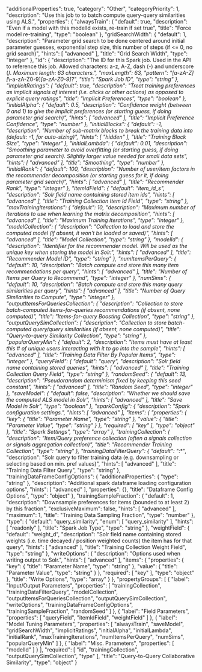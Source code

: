   "additionalProperties": true,
  "category": "Other",
  "categoryPriority": 1,
  "description": "Use this job to to batch compute query-query similarities using ALS.",
  "properties": {
    "alwaysTrain": {
      "default": true,
      "description": "Even if a model with this modelId exists, re-train if set true",
      "title": "Force model re-training",
      "type": "boolean"
    },
    "gridSearchWidth": {
      "default": 1,
      "description": "Parameter grid search to be done centered around initial parameter guesses, exponential step size, this number of steps (if <= 0, no grid search)",
      "hints": [
        "advanced"
      ],
      "title": "Grid Search Width",
      "type": "integer"
    },
    "id": {
      "description": "The ID for this Spark job. Used in the API to reference this job. Allowed characters: a-z, A-Z, dash (-) and underscore (_). Maximum length: 63 characters.",
      "maxLength": 63,
      "pattern": "[a-zA-Z][_\\-a-zA-Z0-9]*[a-zA-Z0-9]?",
      "title": "Spark Job ID",
      "type": "string"
    },
    "implicitRatings": {
      "default": true,
      "description": "Treat training preferences as implicit signals of interest (i.e. clicks or other actions) as opposed to explicit query ratings",
      "title": "Implicit Preferences",
      "type": "boolean"
    },
    "initialAlpha": {
      "default": 0.5,
      "description": "Confidence weight (between 0 and 1) to give the implicit preferences (or starting guess, if doing parameter grid search)",
      "hints": [
        "advanced"
      ],
      "title": "Implicit Preference Confidence",
      "type": "number"
    },
    "initialBlocks": {
      "default": -1,
      "description": "Number of sub-matrix blocks to break the training data into (default: -1, for auto-sizing)",
      "hints": [
        "hidden"
      ],
      "title": "Training Block Size",
      "type": "integer"
    },
    "initialLambda": {
      "default": 0.01,
      "description": "Smoothing parameter to avoid overfitting (or starting guess, if doing parameter grid search). Slightly larger value needed for small data sets",
      "hints": [
        "advanced"
      ],
      "title": "Smoothing",
      "type": "number"
    },
    "initialRank": {
      "default": 100,
      "description": "Number of user/item factors in the recommender decomposition (or starting guess for it, if doing parameter grid search)",
      "hints": [
        "advanced"
      ],
      "title": "Recommender Rank",
      "type": "integer"
    },
    "itemIdField": {
      "default": "item_id_s",
      "description": "Solr field name containing stored item ids",
      "hints": [
        "advanced"
      ],
      "title": "Training Collection Item Id Field",
      "type": "string"
    },
    "maxTrainingIterations": {
      "default": 10,
      "description": "Maximum number of iterations to use when learning the matrix decomposition",
      "hints": [
        "advanced"
      ],
      "title": "Maximum Training Iterations",
      "type": "integer"
    },
    "modelCollection": {
      "description": "Collection to load and store the computed model (if absent, it won't be loaded or saved)",
      "hints": [
        "advanced"
      ],
      "title": "Model Collection",
      "type": "string"
    },
    "modelId": {
      "description": "Identifier for the recommender model. Will be used as the unique key when storing the model in Solr.",
      "hints": [
        "advanced"
      ],
      "title": "Recommender Model ID",
      "type": "string"
    },
    "numItemsPerQuery": {
      "default": 10,
      "description": "Batch compute and store this many item recommendations per query",
      "hints": [
        "advanced"
      ],
      "title": "Number of Items per Query to Recommend",
      "type": "integer"
    },
    "numSims": {
      "default": 10,
      "description": "Batch compute and store this many query similarities per query",
      "hints": [
        "advanced"
      ],
      "title": "Number of Query Similarities to Compute",
      "type": "integer"
    },
    "outputItemsForQueriesCollection": {
      "description": "Collection to store batch-computed items-for-queries recommendations (if absent, none computed)",
      "title": "Items-for-query Boosting Collection",
      "type": "string"
    },
    "outputQuerySimCollection": {
      "description": "Collection to store batch-computed query/query similarities (if absent, none computed)",
      "title": "Query-to-query Similarity Collection",
      "type": "string"
    },
    "popularQueryMin": {
      "default": 2,
      "description": "Items must have at least this # of unique users interacting with it to go into the sample",
      "hints": [
        "advanced"
      ],
      "title": "Training Data Filter By Popular Items",
      "type": "integer"
    },
    "queryField": {
      "default": "query",
      "description": "Solr field name containing stored queries",
      "hints": [
        "advanced"
      ],
      "title": "Training Collection Query Field",
      "type": "string"
    },
    "randomSeed": {
      "default": 13,
      "description": "Pseudorandom determinism fixed by keeping this seed constant",
      "hints": [
        "advanced"
      ],
      "title": "Random Seed",
      "type": "integer"
    },
    "saveModel": {
      "default": false,
      "description": "Whether we should save the computed ALS model in Solr",
      "hints": [
        "advanced"
      ],
      "title": "Save Model in Solr",
      "type": "boolean"
    },
    "sparkConfig": {
      "description": "Spark configuration settings.",
      "hints": [
        "advanced"
      ],
      "items": {
        "properties": {
          "key": {
            "title": "Parameter Name",
            "type": "string"
          },
          "value": {
            "title": "Parameter Value",
            "type": "string"
          }
        },
        "required": [
          "key"
        ],
        "type": "object"
      },
      "title": "Spark Settings",
      "type": "array"
    },
    "trainingCollection": {
      "description": "Item/Query preference collection (often a signals collection or signals aggregation collection)",
      "title": "Recommender Training Collection",
      "type": "string"
    },
    "trainingDataFilterQuery": {
      "default": "*:*",
      "description": "Solr query to filter training data (e.g. downsampling or selecting based on min. pref values)",
      "hints": [
        "advanced"
      ],
      "title": "Training Data Filter Query",
      "type": "string"
    },
    "trainingDataFrameConfigOptions": {
      "additionalProperties": {
        "type": "string"
      },
      "description": "Additional spark dataframe loading configuration options",
      "hints": [
        "advanced"
      ],
      "properties": {},
      "title": "Dataframe Config Options",
      "type": "object"
    },
    "trainingSampleFraction": {
      "default": 1,
      "description": "Downsample preferences for items (bounded to at least 2) by this fraction",
      "exclusiveMaximum": false,
      "hints": [
        "advanced"
      ],
      "maximum": 1,
      "title": "Training Data Sampling Fraction",
      "type": "number"
    },
    "type": {
      "default": "query_similarity",
      "enum": [
        "query_similarity"
      ],
      "hints": [
        "readonly"
      ],
      "title": "Spark Job Type",
      "type": "string"
    },
    "weightField": {
      "default": "weight_d",
      "description": "Solr field name containing stored weights (i.e. time decayed / position weighted counts) the item has for that query",
      "hints": [
        "advanced"
      ],
      "title": "Training Collection Weight Field",
      "type": "string"
    },
    "writeOptions": {
      "description": "Options used when writing output to Solr.",
      "hints": [
        "advanced"
      ],
      "items": {
        "properties": {
          "key": {
            "title": "Parameter Name",
            "type": "string"
          },
          "value": {
            "title": "Parameter Value",
            "type": "string"
          }
        },
        "required": [
          "key"
        ],
        "type": "object"
      },
      "title": "Write Options",
      "type": "array"
    }
  },
  "propertyGroups": [
    {
      "label": "Input/Output Parameters",
      "properties": [
        "trainingCollection",
        "trainingDataFilterQuery",
        "modelCollection",
        "outputItemsForQueriesCollection",
        "outputQuerySimCollection",
        "writeOptions",
        "trainingDataFrameConfigOptions",
        "trainingSampleFraction",
        "randomSeed"
      ]
    },
    {
      "label": "Field Parameters",
      "properties": [
        "queryField",
        "itemIdField",
        "weightField"
      ]
    },
    {
      "label": "Model Tuning Parameters",
      "properties": [
        "alwaysTrain",
        "saveModel",
        "gridSearchWidth",
        "implicitRatings",
        "initialAlpha",
        "initialLambda",
        "initialRank",
        "maxTrainingIterations",
        "numItemsPerQuery",
        "numSims",
        "popularQueryMin"
      ]
    },
    {
      "label": "Misc. Parameters",
      "properties": [
        "modelId"
      ]
    }
  ],
  "required": [
    "id",
    "trainingCollection",
    "outputQuerySimCollection",
    "type"
  ],
  "title": "Query-to-Query Collaborative Similarity",
  "type": "object"
}
